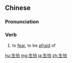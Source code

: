 ==Chinese==
{{zh-forms}}

===Pronunciation===
{{zh-pron
|m=shēngpà
|c=sang1 paa3
|mn=qz:sng-phàⁿ/xm,zz:seng-phàⁿ
|cat=v
}}

===Verb===
{{zh-verb}}

# to [[fear]], to be [[afraid]] of {{gloss|potential consequences}}

[[hu:生怕]]
[[mg:生怕]]
[[ja:生怕]]
[[zh:生怕]]